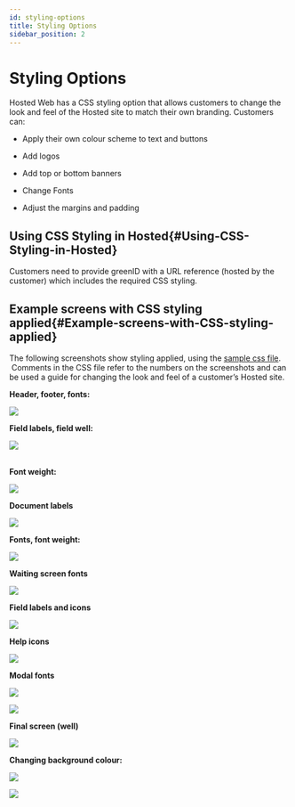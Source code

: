 ```yaml
---
id: styling-options
title: Styling Options
sidebar_position: 2
---
```


# Styling Options

Hosted Web has a CSS styling option that allows customers to change the look and feel of the Hosted site to match their own branding. Customers can:

- Apply their own colour scheme to text and buttons

- Add logos

- Add top or bottom banners

- Change Fonts

- Adjust the margins and padding 

## **Using CSS Styling in Hosted**{#Using-CSS-Styling-in-Hosted}

Customers need to provide greenID with a URL reference (hosted by the customer) which includes the required CSS styling.

## **Example screens with CSS styling applied**{#Example-screens-with-CSS-styling-applied}

The following screenshots show styling applied, using the [sample css file](https://test-au.vixverify.com/df/assets/stylesheets/greenid-hosted-example.css).  Comments in the CSS file refer to the numbers on the screenshots and can be used a guide for changing the look and feel of a customer’s Hosted site.

**Header, footer, fonts:**

![](/img/12c3313c-a036-4483-99fc-03c1edca6ce4.png)

**Field labels, field well:**

![](/img/6f164d7e-6dc1-4c95-b4e2-4fe0844cdf7c.png)

\
**Font weight:**

![](/img/9c91c878-7bd8-4672-b508-9d29a57ed595.png)

**Document labels**

![](/img/doc-labels.png)

**Fonts, font weight:**

![](/img/fonts.png)

**Waiting screen fonts**

![](/img/waiting.png)

**Field labels and icons**

![](/img/field-labels.png)

**Help icons**

![](/img/help-icons.png)

**Modal fonts**

![](/img/modal-fonts.png)

![](/img/modal-fonts2.png)

**Final screen (well)**

![](/img/final-screen.png)

**Changing background colour:**

![](/img/change-bg.png)

![](/img/change-bg2.png)
